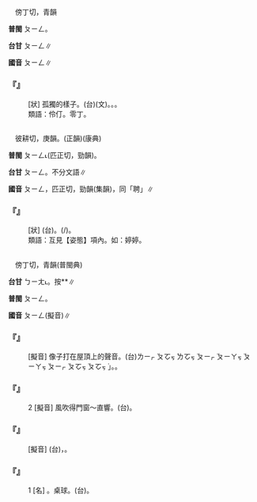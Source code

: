 
=={{ruby|俜|ㄆㄧㄥ}}==

　傍丁切，青韻

'''普閩''' <rt>ㄆㄧㄥ</rt>。

'''台甘''' <rt>ㄆㄧㄥ</rt>∥

'''國音''' <rt>ㄆㄧㄥ</rt>∥

    

==='''『{{ruby|伶|ㄌㄧㄥˋ}}{{ruby|俜|ㄆㄧㄥ}}』'''===
: [狀] 孤獨的樣子。(台)(文){{ruby|伶|ㄌㄧㄥˊ}}{{ruby|俜|ㄆㄧㄥ}}。{{ruby|孤|ㄍㆦ}}{{ruby|單|ㄉㄨㆩ}}。{{ruby|無|ㆠㄜˊ}}{{ruby|伴|ㄆㄨㆩ˫}}。
:類語：伶仃。零丁。
:
:
    

=={{ruby|娉|ㄆㄧㄥ}}==

　彼耕切，庚韻。(正韻)(康典)

'''普閩''' <rt>ㄆㄧㄥ˪</rt>(匹正切，勁韻)。

'''台甘''' <rt>ㄆㄧㄥ</rt>{{ruby|、|ㄆㄧㄥ˪}}。不分文語∥

'''國音''' <rt>ㄆㄧㄥ</rt>{{ruby|。|ㄆㄧㄥˋ}}，匹正切，勁韻(集韻)，同「聘」∥

    

==='''『{{ruby|娉|ㄆㄧㄥ}}{{ruby|婷|ㄊㄧㄥˊ}}』'''===
: [狀] (台){{ruby|娉|ㄆㄧㄥ}}{{ruby|婷|ㄉㄧㄥˊ}}。{{ruby|形|ㄏㄧㄥˊ}}{{ruby|容|ㄧㆲˊ}}{{ruby|女|ㄌㄧˋ/ㄌㄨˋ}}{{ruby|性|ㄒㄧㄥ˪}}{{ruby|姿|ㄗㄨ}}{{ruby|勢|ㄙㆤ˪}}(/{{ruby|體|ㄊㆤˋ}}{{ruby|態|ㄊㄞ˪}}){{ruby|優|ㄧㄨ}}{{ruby|美|ㆠㄧˋ}}。
:類語：互見【姿態】項內。如：婷婷。
:
    

=={{ruby|乒|ㄆㄧㄥ}}==

　傍丁切，青韻(普閩典)

'''台甘''' <rt>ㄅㄧㄤ˪</rt>。按{{ruby|：|ㄅㄧㄣ˪}}*{{ruby|。|ㄆㄧㄣˊ}}*∥

'''普閩''' <rt>ㄆㄧㄥ</rt>。

'''國音''' <rt>ㄆㄧㄥ</rt>(擬音)∥

    

==='''『{{ruby|乒|ㄆㄧㄥ}}{{ruby|乒|ㄆㄧㄥ}}{{ruby|乓|ㄆㄧㄤ}}{{ruby|乓|ㄆㄧㄤ}}』'''===
: [擬音] 像{{ruby|雹|ㄅㄠˊ}}子打在屋頂上的聲音。(台){{ruby|「|ㄆㄧㆷ}}<rt>ㄌㄧㆷ ͘</rt><rt>ㄆㆦㆶ ͘</rt><rt>ㄌㆦㆶ ͘</rt>{{ruby|、|ㄆㄧㆷ ͘}}<rt>ㄆㄧㆷ ͘</rt><rt>ㄆㄧㄚㆶ ͘</rt><rt>ㄆㄧㄚㆶ ͘</rt>{{ruby|、|ㄆㄧㆷ ͘}}<rt>ㄆㄧㆷ ͘</rt><rt>ㄆㆦㆶ ͘</rt><rt>ㄆㆦㆶ ͘</rt>」。{{ruby|像|ㄑㄧㆫ˫/ㄑㄧㆧ˫}}{{ruby|冰|ㄅㄧㄥ}}{{ruby|雹|ㄆㄠㆷ ͘}}{{ruby|落|ㄌㄚㆶ}}{{ruby|落|ㄌㄜㆷ ͘}}{{ruby|厝|ㄘㄨ˪}}{{ruby|頂|ㄉㄧㄥˋ}}{{ruby|丌|ㆤ}}{{ruby|聲|ㄒㄧㆩ}}。
    

==='''『{{ruby|乒|ㄆㄧㄥ}}{{ruby|乓|ㄆㄤ}}』'''===
:2  [擬音] 風吹得門窗～直響。(台){{ruby|風|ㄏㆲ}}{{ruby|透|ㄊㄠ˪}}{{ruby|<mark>&#xffa42;</mark>|ㄍㄚㆷ}}{{ruby|門|ㄇㆭˊ}}{{ruby|窗|ㄊㄤ}}{{ruby|乒|ㄅㄧㄣ˪}}{{ruby|乓|ㄅㄧㄤ˪}}{{ruby|叫|ㄍㄧㄜ˪}}。
    

==='''『{{ruby|乒|ㄆㄧㄥ}}』'''===
: [擬音] (台){{ruby|乒|ㄅㄧㄣ˪}}，{{ruby|乒|ㄅㄧㄣ˪}}{{ruby|乓|ㄅㄧㄤ˪}}。
    

==='''『{{ruby|乒|ㄆㄧㄥ}}{{ruby|乓|ㄆㄤ}}』'''===
:1  [名] {{ruby|乒|ㄆㄧㄥ}}{{ruby|乓|ㄆㄤ}}{{ruby|球|ㄑㄧㄡˊ}}。桌球。(台){{ruby|乒|ㄆㄧㄣ/ㄆㄧㄣˊ}}{{ruby|乓|ㄆㆲˋ}}{{ruby|球|ㄍㄧㄨˊ}}。
    
